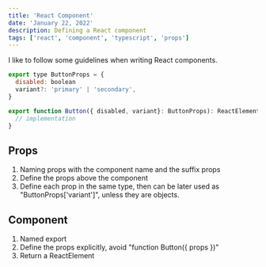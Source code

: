 ```yaml
---
title: 'React Component'
date: 'January 22, 2022'
description: Defining a React component
tags: ['react', 'component', 'typescript', 'props']
---
```


I like to follow some guidelines when writing React components.

```jsx
export type ButtonProps = {
  disabled: boolean
  variant?: 'primary' | 'secondary',
}

export function Button({ disabled, variant}: ButtonProps): ReactElement {
  // implementation
}
```

## Props

1. Naming props with the component name and the suffix props
2. Define the props above the component
3. Define each prop in the same type, then can be later used as "ButtonProps['variant']", unless they are objects.

## Component

1. Named export
2. Define the props explicitly, avoid "function Button({ props })"
3. Return a ReactElement
